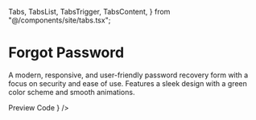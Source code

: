   Tabs,
  TabsList,
  TabsTrigger,
  TabsContent,
} from "@/components/site/tabs.tsx";

# Forgot Password
A modern, responsive, and user-friendly password recovery form with a focus on security and ease of use. Features a sleek design with a green color scheme and smooth animations.

<Tabs defaultValue="preview" className="">
  <TabsList>
    <TabsTrigger value="preview">Preview</TabsTrigger>
    <TabsTrigger value="code">Code</TabsTrigger>
  </TabsList>
  <TabsContent value="preview">
    <ComponentRenderer component={<ForgotPassword />} />
  </TabsContent>
  <TabsContent value="code">
    <CodeBlock filePath="src/app/components/forgotpassword/forgotpassword.tsx" />
  </TabsContent>
</Tabs>

